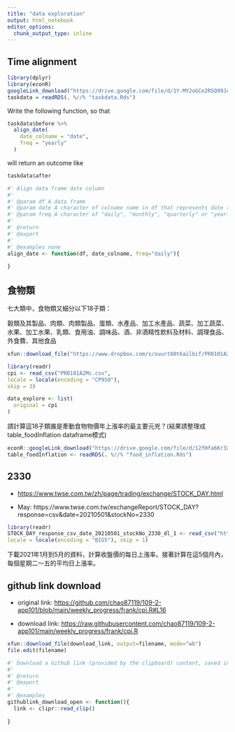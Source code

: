 ```yaml
---
title: "data exploration"
output: html_notebook
editor_options: 
  chunk_output_type: inline
---
```


## Time alignment

```r
library(dplyr)
library(econR)
googleLink_download("https://drive.google.com/file/d/1Y-MY2oGCe2RSQ99JdYyHwYyR-EjLR1Ei/view?usp=sharing")
taskdata = readRDS(. %//% "taskdata.Rds")
```

Write the following function, so that 

```r
taskdata$before %>%
  align_date(
    date_colname = "date",
    freq = "yearly"
  )
```

will return an outcome like 
```r
taskdata$after
```


```r
#' Align data frame date column
#'
#' @param df A data frame
#' @param date A character of colname name in df that represents date (which is a Date class)
#' @param freq A character of "daily", "monthly", "quarterly" or "yearly".
#'
#' @return
#' @export
#'
#' @examples none
align_date <- function(df, date_colname, freq="daily"){
  
}
```


## 食物類

七大類中，食物類又細分以下18子類：

穀類及其製品、肉類、肉類製品、蛋類、水產品、加工水產品、蔬菜、加工蔬菜、水果、加工水果、乳類、食用油、調味品、酒、非酒精性飲料及材料、調理食品、外食費、其他食品


```r
xfun::download_file("https://www.dropbox.com/s/ouurt80t6ailbif/PR0101A2Mc.csv?dl=1", mode="wb")

library(readr)
cpi <- read_csv("PR0101A2Mc.csv",
locale = locale(encoding = "CP950"),
skip = 3)

data_explore <- list(
  original = cpi
)
```

請計算這18子類誰是牽動食物物價年上漲率的最主要元兇？(結果請整理成table_foodInflation dataframe模式)

```r
econR::googleLink_download("https://drive.google.com/file/d/12fHfa6Kr3XnAvKw_Nk-JJ5UkWr5EYPsb/view?usp=sharing")
table_foodInflation <- readRDS(. %//% "food_inflation.Rds")
```

## 2330

  * <https://www.twse.com.tw/zh/page/trading/exchange/STOCK_DAY.html>

  * May: https://www.twse.com.tw/exchangeReport/STOCK_DAY?response=csv&date=20210501&stockNo=2330

```r
library(readr)
STOCK_DAY_response_csv_date_20210501_stockNo_2330_dl_1 <- read_csv("https://www.twse.com.tw/exchangeReport/STOCK_DAY?response=csv&date=20210501&stockNo=2330&dl=1",
locale = locale(encoding = "BIG5"), skip = 1)
```

下載2021年1月到5月的資料，計算收盤價的每日上漲率。接著計算在這5個月內，每個星期二～五的平均日上漲率。

## github link download

  * original link: <https://github.com/chao87119/109-2-app101/blob/main/weekly_progress/frank/cpi.R#L16>

  * download link: <https://raw.githubusercontent.com/chao87119/109-2-app101/main/weekly_progress/frank/cpi.R>

```r
xfun::download_file(download_link, output=filename, mode="wb")
file.edit(filename)
```


```r
#' Download a Github link (provided by the clipboard) content, saved in a file and open it.
#'
#' @return
#' @export
#'
#' @examples
githublink_download_open <- function(){
  link <- clipr::read_clip()
  
}
```

